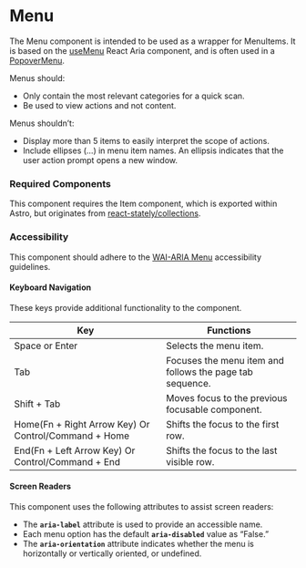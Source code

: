 <Meta title="Components/Menu/Menu" />

# Menu

The Menu component is intended to be used as a wrapper for MenuItems. It is based on the [useMenu](https://react-spectrum.adobe.com/react-aria/useMenu.html) 
React Aria component, and is often used in a [PopoverMenu](./?path=/story/components-popovermenu--default).

Menus should:
- Only contain the most relevant categories for a quick scan.
- Be used to view actions and not content.

Menus shouldn’t:
- Display more than 5 items to easily interpret the scope of actions.
- Include ellipses (…) in menu item names. An ellipsis indicates that the user action prompt opens a new window.

### Required Components

This component requires the Item component, which is exported within Astro, but originates from [react-stately/collections](https://react-spectrum.adobe.com/react-stately/collections.html).

### Accessibility

This component should adhere to the [WAI-ARIA Menu](https://www.w3.org/WAI/tutorials/menus/) accessibility guidelines. 

#### Keyboard Navigation

These keys provide additional functionality to the component. 

| Key | Functions |
| ---- | ---- |
| Space or Enter | Selects the menu item. |
| Tab | Focuses the menu item and follows the page tab sequence. |
| Shift + Tab | Moves focus to the previous focusable component. |
| Home(Fn + Right Arrow Key) Or Control/Command + Home| Shifts the focus to the first row. |
| End(Fn + Left Arrow Key) Or Control/Command + End | Shifts the focus to the last visible row. |

#### Screen Readers

This component uses the following attributes to assist screen readers:
- The **`aria-label`** attribute is used to provide an accessible name.
- Each menu option has the default **`aria-disabled`** value as “False.” 
- The **`aria-orientation`** attribute indicates whether the menu is horizontally or vertically oriented, or undefined.